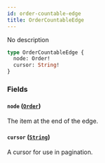 ```yaml
---
id: order-countable-edge
title: OrderCountableEdge
---
```



No description

```graphql
type OrderCountableEdge {
  node: Order!
  cursor: String!
}
```


### Fields

#### `node` ([`Order`](../../../developer/api-reference/objects/order))

The item at the end of the edge.


#### `cursor` ([`String`](../../../developer/api-reference/scalars/string))

A cursor for use in pagination.




